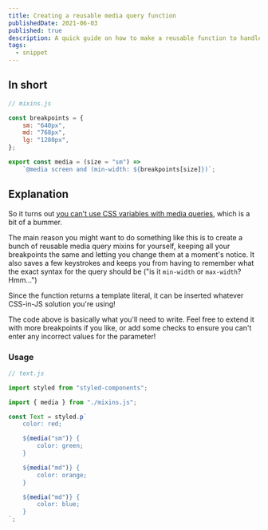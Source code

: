```yaml
---
title: Creating a reusable media query function
publishedDate: 2021-06-03
published: true
description: A quick guide on how to make a reusable function to handle media queries.
tags:
  - snippet
---
```

## In short

```js
// mixins.js

const breakpoints = {
	sm: "640px",
	md: "768px",
	lg: "1280px",
};

export const media = (size = "sm") =>
	`@media screen and (min-width: ${breakpoints[size]})`;
```

## Explanation

So it turns out [you can't use CSS variables with media queries](https://stackoverflow.com/a/40723269/12944841), which is a bit of a bummer.

The main reason you might want to do something like this is to create a bunch of reusable media query mixins for yourself, keeping all your breakpoints the same and letting you change them at a moment's notice. It also saves a few keystrokes and keeps you from having to remember what the exact syntax for the query should be ("is it `min-width` or `max-width`? Hmm...")

Since the function returns a template literal, it can be inserted whatever CSS-in-JS solution you're using!

The code above is basically what you'll need to write. Feel free to extend it with more breakpoints if you like, or add some checks to ensure you can't enter any incorrect values for the parameter!

### Usage

```js
// text.js

import styled from "styled-components";

import { media } from "./mixins.js";

const Text = styled.p`
	color: red;

	${media("sm")} {
		color: green;
	}

	${media("md")} {
		color: orange;
	}

	${media("md")} {
		color: blue;
	}
`;
```
